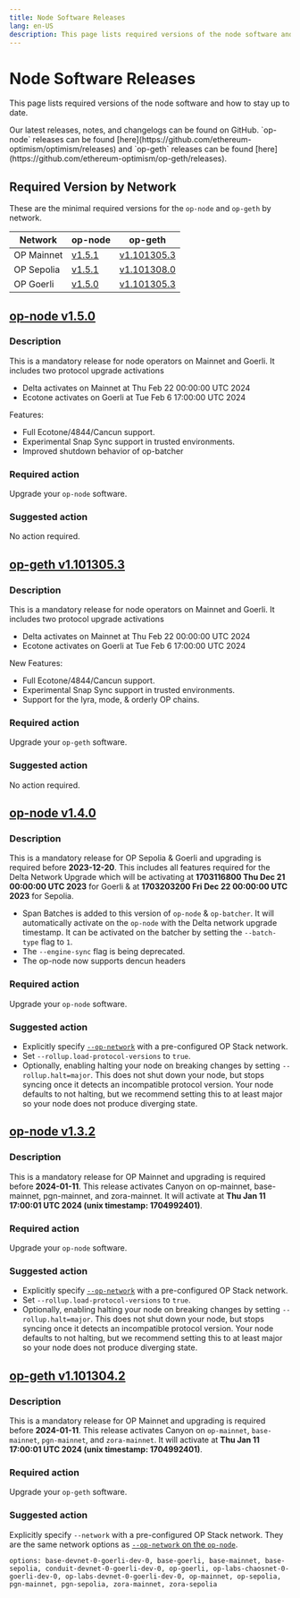 ```yaml
---
title: Node Software Releases
lang: en-US
description: This page lists required versions of the node software and how to stay up to date.
---
```



# Node Software Releases

This page lists required versions of the node software and how to stay up to date.

<Callout type="info">
  Our latest releases, notes, and changelogs can be found on GitHub. `op-node` releases can be found [here](https://github.com/ethereum-optimism/optimism/releases)
  and `op-geth` releases can be found [here](https://github.com/ethereum-optimism/op-geth/releases).
</Callout>

## Required Version by Network

These are the minimal required versions for the `op-node` and `op-geth` by network.

| Network    | op-node                                                                     | op-geth                                                                              |
| ---------- | --------------------------------------------------------------------------- | ------------------------------------------------------------------------------------ |
| OP Mainnet | [v1.5.1](https://github.com/ethereum-optimism/optimism/releases/tag/v1.5.1) | [v1.101305.3](https://github.com/ethereum-optimism/op-geth/releases/tag/v1.101305.3) |
| OP Sepolia | [v1.5.1](https://github.com/ethereum-optimism/optimism/releases/tag/v1.5.1) | [v1.101308.0](https://github.com/ethereum-optimism/op-geth/releases/tag/v1.101308.0) |
| OP Goerli  | [v1.5.0](https://github.com/ethereum-optimism/optimism/releases/tag/v1.5.0) | [v1.101305.3](https://github.com/ethereum-optimism/op-geth/releases/tag/v1.101305.3) |

## [op-node v1.5.0](https://github.com/ethereum-optimism/optimism/releases/tag/v1.5.0)

### Description

This is a mandatory release for node operators on Mainnet and Goerli. It includes two protocol upgrade activations

*   Delta activates on Mainnet at Thu Feb 22 00:00:00 UTC 2024
*   Ecotone activates on Goerli at Tue Feb  6 17:00:00 UTC 2024

Features:

*   Full Ecotone/4844/Cancun support.
*   Experimental Snap Sync support in trusted environments.
*   Improved shutdown behavior of op-batcher

### Required action

Upgrade your `op-node` software.

### Suggested action

No action required.

## [op-geth v1.101305.3](https://github.com/ethereum-optimism/op-geth/releases/tag/v1.101305.3)

### Description

This is a mandatory release for node operators on Mainnet and Goerli. It includes two protocol upgrade activations

*   Delta activates on Mainnet at Thu Feb 22 00:00:00 UTC 2024
*   Ecotone activates on Goerli at Tue Feb  6 17:00:00 UTC 2024

New Features:

*   Full Ecotone/4844/Cancun support.
*   Experimental Snap Sync support in trusted environments.
*   Support for the lyra, mode, & orderly OP chains.

### Required action

Upgrade your `op-geth` software.

### Suggested action

No action required.

## [op-node v1.4.0](https://github.com/ethereum-optimism/optimism/releases/tag/op-node%2Fv1.4.0)

### Description

This is a mandatory release for OP Sepolia & Goerli and upgrading is required before **2023-12-20**.
This includes all features required for the Delta Network Upgrade which will be activating at **1703116800 Thu Dec 21 00:00:00 UTC 2023** for Goerli & at **1703203200 Fri Dec 22 00:00:00 UTC 2023** for Sepolia.

*   Span Batches is added to this version of `op-node` & `op-batcher`. It will automatically activate on the `op-node` with the Delta network upgrade timestamp. It can be activated on the batcher by setting the `--batch-type` flag to `1`.
*   The `--engine-sync` flag is being deprecated.
*   The op-node now supports dencun headers

### Required action

Upgrade your `op-node` software.

### Suggested action

*   Explicitly specify [`--op-network`](https://docs.optimism.io/builders/node-operators/management/configuration#op-network) with a pre-configured OP Stack network.
*   Set `--rollup.load-protocol-versions` to `true`.
*   Optionally, enabling halting your node on breaking changes by setting `--rollup.halt=major`. This does not shut down your node, but stops syncing once it detects an incompatible protocol version. Your node defaults to not halting, but we recommend setting this to at least major so your node does not produce diverging state.

## [op-node v1.3.2](https://github.com/ethereum-optimism/optimism/releases/tag/op-node%2Fv1.3.2)

### Description

This is a mandatory release for OP Mainnet and upgrading is required before **2024-01-11**. This release activates Canyon on op-mainnet, base-mainnet, pgn-mainnet, and zora-mainnet. It will activate at **Thu Jan 11 17:00:01 UTC 2024 (unix timestamp: 1704992401)**.

### Required action

Upgrade your `op-node` software.

### Suggested action

*   Explicitly specify [`--op-network`](https://docs.optimism.io/builders/node-operators/management/configuration#op-network) with a pre-configured OP Stack network.
*   Set `--rollup.load-protocol-versions` to `true`.
*   Optionally, enabling halting your node on breaking changes by setting `--rollup.halt=major`. This does not shut down your node, but stops syncing once it detects an incompatible protocol version. Your node defaults to not halting, but we recommend setting this to at least major so your node does not produce diverging state.

## [op-geth v1.101304.2](https://github.com/ethereum-optimism/op-geth/releases/tag/v1.101304.2)

### Description

This is a mandatory release for OP Mainnet and upgrading is required before **2024-01-11**. This release activates Canyon on `op-mainnet`, `base-mainnet`, `pgn-mainnet`, and `zora-mainnet`. It will activate at **Thu Jan 11 17:00:01 UTC 2024 (unix timestamp: 1704992401)**.

### Required action

Upgrade your `op-geth` software.

### Suggested action

Explicitly specify `--network` with a pre-configured OP Stack network. They are the same network options as [`--op-network` on the `op-node`](https://docs.optimism.io/builders/node-operators/management/configuration#op-network).

```
options: base-devnet-0-goerli-dev-0, base-goerli, base-mainnet, base-sepolia, conduit-devnet-0-goerli-dev-0, op-goerli, op-labs-chaosnet-0-goerli-dev-0, op-labs-devnet-0-goerli-dev-0, op-mainnet, op-sepolia, pgn-mainnet, pgn-sepolia, zora-mainnet, zora-sepolia
```
